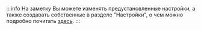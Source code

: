 :::info На заметку
Вы можете изменять предустановленные настройки, а также создавать собственные в разделе "Настройки",
о чем можно подробно почитать [здесь](/settings/settings/settings).
:::